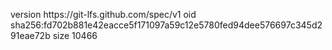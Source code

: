version https://git-lfs.github.com/spec/v1
oid sha256:fd702b881e42eacce5f171097a59c12e5780fed94dee576697c345d291eae72b
size 10466
